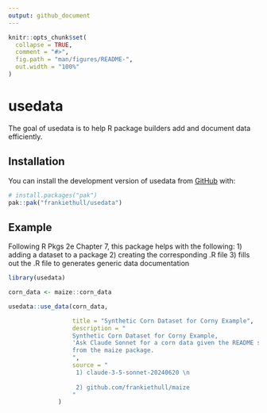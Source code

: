 ```yaml
---
output: github_document
---
```


<!-- README.md is generated from README.Rmd. Please edit that file -->

```r
knitr::opts_chunk$set(
  collapse = TRUE,
  comment = "#>",
  fig.path = "man/figures/README-",
  out.width = "100%"
)
```

# usedata

<!-- badges: start -->
<!-- badges: end -->

The goal of usedata is to help R package builders add and document data efficiently.

## Installation

You can install the development version of usedata from [GitHub](https://github.com/) with:

``` r
# install.packages("pak")
pak::pak("frankiethull/usedata")
```

## Example

Following R Pkgs 2e Chapter 7, this package helps with the following:
 1) adding a dataset to a package
 2) creating the corresponding .R file
 3) fills out the .R file to generates generic data documentation 

```r
library(usedata)

corn_data <- maize::corn_data

usedata::use_data(corn_data, 

                  title = "Synthetic Corn Dataset for Corny Example", 
                  description = "
                  Synthetic Corn Dataset for Corny Example,
                  'Ask Claude Sonnet for a corn data given the README story problem' 
                  from the maize package.
                  ",
                  source = "
                   1) claude-3-5-sonnet-20240620 \n
                   
                   2) github.com/frankiethull/maize
                  "
              )
```


